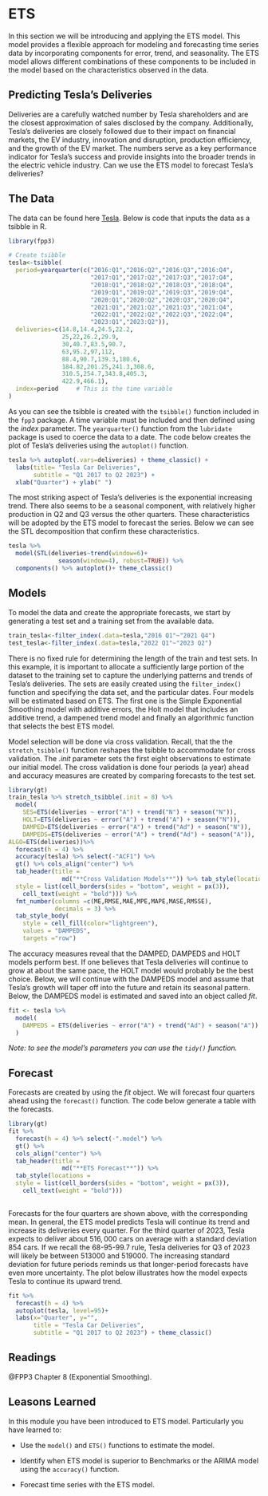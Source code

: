 # ETS

In this section we will be introducing and applying the ETS model. This model provides a flexible approach for modeling and forecasting time series data by incorporating components for error, trend, and seasonality. The ETS model allows different combinations of these components to be included in the model based on the characteristics observed in the data. 

## Predicting Tesla's Deliveries

Deliveries are a carefully watched number by Tesla shareholders and are the closest approximation of sales disclosed by the company. Additionally, Tesla's deliveries are closely followed due to their impact on financial markets, the EV industry, innovation and disruption, production efficiency, and the growth of the EV market. The numbers serve as a key performance indicator for Tesla's success and provide insights into the broader trends in the electric vehicle industry. Can we use the ETS model to forecast Tesla's deliveries?

## The Data

The data can be found here [Tesla](https://ir.tesla.com/#quarterly-disclosure). Below is code that inputs the data as a tsibble in R.

```r
library(fpp3)

# Create tsibble
tesla<-tsibble(
  period=yearquarter(c("2016:Q1","2016:Q2","2016:Q3","2016:Q4",
                       "2017:Q1","2017:Q2","2017:Q3","2017:Q4",
                       "2018:Q1","2018:Q2","2018:Q3","2018:Q4",
                       "2019:Q1","2019:Q2","2019:Q3","2019:Q4",
                       "2020:Q1","2020:Q2","2020:Q3","2020:Q4",
                       "2021:Q1","2021:Q2","2021:Q3","2021:Q4",
                       "2022:Q1","2022:Q2","2022:Q3","2022:Q4",
                       "2023:Q1","2023:Q2")),
  deliveries=c(14.8,14.4,24.5,22.2,
               25,22,26.2,29.9,
               30,40.7,83.5,90.7,
               63,95.2,97,112,
               88.4,90.7,139.3,180.6,
               184.82,201.25,241.3,308.6,
               310.5,254.7,343.8,405.3,
               422.9,466.1),
  index=period     # This is the time variable
)
```

As you can see the tsibble is created with the `tsibble()` function included in the `fpp3` package. A time variable must be included and then defined using the *index* parameter. The `yearquarter()` function from the `lubridate` package is used to coerce the data to a date. The code below creates the plot of Tesla's deliveries using the `autoplot()` function.

```r
tesla %>% autoplot(.vars=deliveries) + theme_classic() +
  labs(title= "Tesla Car Deliveries", 
       subtitle = "Q1 2017 to Q2 2023") +
  xlab("Quarter") + ylab(" ")
```

The most striking aspect of Tesla's deliveries is the exponential increasing trend. There also seems to be a seasonal component, with relatively higher production in Q2 and Q3 versus the other quarters. These characteristics will be adopted by the ETS model to forecast the series. Below we can see the STL decomposition that confirm these characteristics.

```r
tesla %>%
  model(STL(deliveries~trend(window=6)+
              season(window=4), robust=TRUE)) %>%
  components() %>% autoplot()+ theme_classic()
```



## Models

To model the data and create the appropriate forecasts, we start by generating a test set and a training set from the available data.

```r
train_tesla<-filter_index(.data=tesla,"2016 Q1"~"2021 Q4")
test_tesla<-filter_index(.data=tesla,"2022 Q1"~"2023 Q2")
```

There is no fixed rule for determining the length of the train and test sets. In this example, it is important to allocate a sufficiently large portion of the dataset to the training set to capture the underlying patterns and trends of Tesla's deliveries. The sets are easily created using the `filter_index()` function and specifying the data set, and  the particular dates.
Four models will be estimated based on ETS. The first one is the Simple Exponential Smoothing model with additive errors, the Holt model that includes an additive trend, a dampened trend model and finally an algorithmic function that selects the best ETS model.

Model selection will be done via cross validation. Recall, that the the `stretch_tsibble()` function reshapes the tsibble to accommodate for cross validation. The *.init* parameter sets the first eight observations to estimate our initial model. The cross validation is done four periods (a year) ahead and accuracy measures are created by comparing forecasts to the test set.

```r
library(gt)
train_tesla %>% stretch_tsibble(.init = 8) %>%
  model(
    SES=ETS(deliveries ~ error("A") + trend("N") + season("N")),
    HOLT=ETS(deliveries ~ error("A") + trend("A") + season("N")),
    DAMPED=ETS(deliveries ~ error("A") + trend("Ad") + season("N")),
    DAMPEDS=ETS(deliveries ~ error("A") + trend("Ad") + season("A")),
ALGO=ETS(deliveries))%>%
  forecast(h = 4) %>%
  accuracy(tesla) %>% select(-"ACF1") %>% 
  gt() %>% cols_align("center") %>% 
  tab_header(title = 
               md("**Cross Validation Models**")) %>% tab_style(locations =                                                    cells_column_labels(columns = everything()),
  style = list(cell_borders(sides = "bottom", weight = px(3)),
    cell_text(weight = "bold"))) %>% 
  fmt_number(columns =c(ME,RMSE,MAE,MPE,MAPE,MASE,RMSSE),
             decimals = 3) %>%
  tab_style_body(
    style = cell_fill(color="lightgreen"),
    values = "DAMPEDS",
    targets ="row")
```

The accuracy measures reveal that the DAMPED, DAMPEDS and HOLT models perform best. If one believes that Tesla deliveries will continue to grow at about the same pace, the HOLT model would probably be the best choice. Below, we will continue with the DAMPEDS model and assume that Tesla's growth will taper off into the future and retain its seasonal pattern. Below, the DAMPEDS model is estimated and saved into an object called *fit*. 

```r
fit <- tesla %>%
  model(
    DAMPEDS = ETS(deliveries ~ error("A") + trend("Ad") + season("A"))
  )
```

*Note: to see the model's parameters you can use the `tidy()` function.*  

## Forecast

Forecasts are created by using the *fit* object. We will forecast four quarters ahead using the  `forecast()` function. The code below generate a table with the forecasts. 
```r
library(gt)
fit %>%
  forecast(h = 4) %>% select(-".model") %>% 
  gt() %>%
  cols_align("center") %>% 
  tab_header(title = 
               md("**ETS Forecast**")) %>% 
  tab_style(locations =                                                    cells_column_labels(columns = everything()),
  style = list(cell_borders(sides = "bottom", weight = px(3)),
    cell_text(weight = "bold")))
  
```

Forecasts for the four quarters are shown above, with the corresponding mean. In general, the ETS model predicts Tesla will continue its trend and increase its deliveries every quarter. For the third quarter of 2023, Tesla expects to deliver about $516,000$ cars on average with a standard deviation $854$ cars. If we recall the 68-95-99.7 rule, Tesla deliveries for Q3 of 2023 will likely be between $513000$ and $519000$. The increasing standard deviation for future periods reminds us that longer-period forecasts have even more uncertainty. The plot below illustrates how the model expects Tesla to continue its upward trend.
```r
fit %>%
  forecast(h = 4) %>%
  autoplot(tesla, level=95)+
  labs(x="Quarter", y="",
       title = "Tesla Car Deliveries",
       subtitle = "Q1 2017 to Q2 2023") + theme_classic()
```
## Readings

@FPP3 Chapter 8 (Exponential Smoothing).

## Leasons Learned

In this module you have been introduced to ETS model. Particularly you have learned to:

-   Use the `model()` and `ETS()` functions to estimate the model.

-   Identify when ETS model is superior to Benchmarks or the ARIMA model using the `accuracy()` function.

-   Forecast time series with the ETS model.
